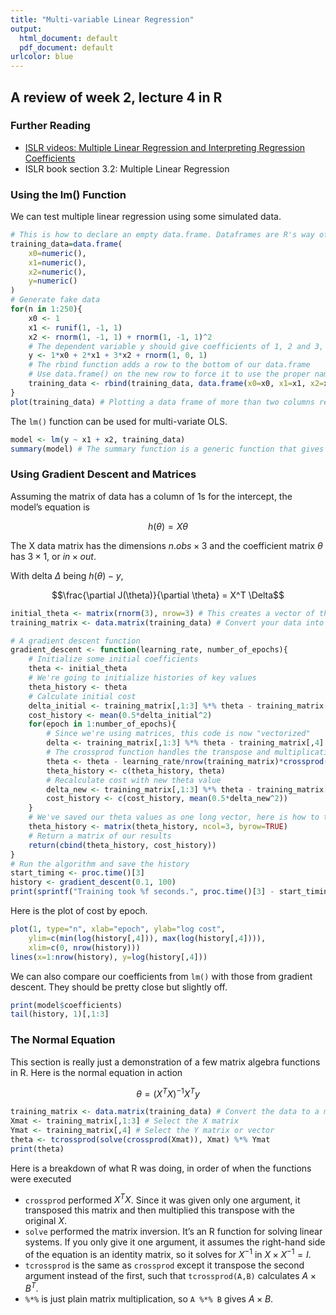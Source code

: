 ```yaml
---
title: "Multi-variable Linear Regression"
output:
  html_document: default
  pdf_document: default
urlcolor: blue
---
```

<!-- Find latest version at https://github.com/sjchiass/rlang_coursera -->
## A review of week 2, lecture 4 in R

### Further Reading
- [ISLR videos: Multiple Linear Regression and Interpreting Regression Coefficients](https://www.youtube.com/watch?v=1hbCJyM9ccs)
- ISLR book section 3.2: Multiple Linear Regression

### Using the lm() Function

We can test multiple linear regression using some simulated data.

```r
# This is how to declare an empty data.frame. Dataframes are R's way of storing data in tables.
training_data=data.frame(
    x0=numeric(), 
    x1=numeric(), 
    x2=numeric(), 
    y=numeric()
)
# Generate fake data
for(n in 1:250){
    x0 <- 1
    x1 <- runif(1, -1, 1)
    x2 <- rnorm(1, -1, 1) + rnorm(1, -1, 1)^2
    # The dependent variable y should give coefficients of 1, 2 and 3, respectively
    y <- 1*x0 + 2*x1 + 3*x2 + rnorm(1, 0, 1)
    # The rbind function adds a row to the bottom of our data.frame
    # Use data.frame() on the new row to force it to use the proper names
    training_data <- rbind(training_data, data.frame(x0=x0, x1=x1, x2=x2, y=y))
}
plot(training_data) # Plotting a data frame of more than two columns returns a grid of plots
```

The `lm()` function can be used for multi-variate OLS.

```r
model <- lm(y ~ x1 + x2, training_data)
summary(model) # The summary function is a generic function that gives customized information about objects
```

### Using Gradient Descent and Matrices

Assuming the matrix of data has a column of 1s for the intercept, the model's equation is 

$$h(\theta) = X \theta$$

The X data matrix has the dimensions $n.obs \times 3$ and the coefficient matrix $\theta$ has $3 \times 1$, or $in \times out$.

With delta $\Delta$ being $h(\theta) - y$, 

$$\frac{\partial J(\theta)}{\partial \theta} = X^T \Delta$$

```r
initial_theta <- matrix(rnorm(3), nrow=3) # This creates a vector of three rows
training_matrix <- data.matrix(training_data) # Convert your data into a matrix before training

# A gradient descent function
gradient_descent <- function(learning_rate, number_of_epochs){
    # Initialize some initial coefficients
    theta <- initial_theta
    # We're going to initialize histories of key values
    theta_history <- theta
    # Calculate initial cost
    delta_initial <- training_matrix[,1:3] %*% theta - training_matrix[,4]
    cost_history <- mean(0.5*delta_initial^2)
    for(epoch in 1:number_of_epochs){
        # Since we're using matrices, this code is now "vectorized"
        delta <- training_matrix[,1:3] %*% theta - training_matrix[,4]
        # The crossprod function handles the transpose and multiplication very quickly
        theta <- theta - learning_rate/nrow(training_matrix)*crossprod(training_matrix[,1:3], delta)
        theta_history <- c(theta_history, theta)
        # Recalculate cost with new theta value
        delta_new <- training_matrix[,1:3] %*% theta - training_matrix[,4]
        cost_history <- c(cost_history, mean(0.5*delta_new^2))
    }
    # We've saved our theta values as one long vector, here is how to turn it into a matrix
    theta_history <- matrix(theta_history, ncol=3, byrow=TRUE)
    # Return a matrix of our results
    return(cbind(theta_history, cost_history))
}
# Run the algorithm and save the history
start_timing <- proc.time()[3]
history <- gradient_descent(0.1, 100)
print(sprintf("Training took %f seconds.", proc.time()[3] - start_timing))
```

Here is the plot of cost by epoch.

```r
plot(1, type="n", xlab="epoch", ylab="log cost", 
    ylim=c(min(log(history[,4])), max(log(history[,4]))), 
    xlim=c(0, nrow(history)))
lines(x=1:nrow(history), y=log(history[,4]))
```

We can also compare our coefficients from `lm()` with those from gradient descent. They should be pretty close but slightly off.

```r
print(model$coefficients)
tail(history, 1)[,1:3]
```

### The Normal Equation

This section is really just a demonstration of a few matrix algebra functions in R. Here is the normal equation in action

$$ \theta = (X^{T}X)^{-1}X^{T}y$$

```r
training_matrix <- data.matrix(training_data) # Convert the data to a matrix
Xmat <- training_matrix[,1:3] # Select the X matrix
Ymat <- training_matrix[,4] # Select the Y matrix or vector
theta <- tcrossprod(solve(crossprod(Xmat)), Xmat) %*% Ymat
print(theta)
```

Here is a breakdown of what R was doing, in order of when the functions were executed

- `crossprod` performed $X^{T}X$. Since it was given only one argument, it transposed this matrix and then multiplied this transpose with the original $X$.
- `solve` performed the matrix inversion. It's an R function for solving linear systems. If you only give it one argument, it assumes the right-hand side of the equation is an identity matrix, so it solves for $X^{-1}$ in $X \times X^{-1} = I$.
- `tcrossprod` is the same as `crossprod` except it transpose the second argument instead of the first, such that `tcrossprod(A,B)` calculates $A \times B^{T}$.
- `%*%` is just plain matrix multiplication, so `A %*% B` gives $A \times B$.